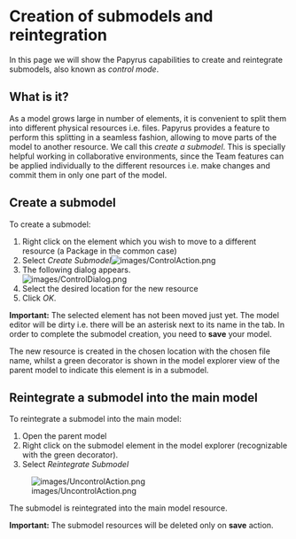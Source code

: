 =Creation of submodels and reintegration=

In this page we will show the Papyrus capabilities to create and reintegrate submodels, also known as ''control mode''. 

==What is it?==
As a model grows large in number of elements, it is convenient to split them into different physical resources i.e. files.
Papyrus provides a feature to perform this splitting in a seamless fashion, allowing to move parts of the model to another resource. We call this ''create a submodel''.  
This is specially helpful working in collaborative environments, since the Team features can be applied individually to the different resources i.e. make changes and commit them in only one part of the model.

==Create a submodel==
To create a submodel:
#Right click on the element which you wish to move to a different resource (a Package in the common case)
#Select ''Create Submodel''[[Image:images/ControlAction.png]] 
#The following dialog appears.<br/>[[Image:images/ControlDialog.png]]  
#Select the desired location for the new resource
#Click ''OK''.



'''Important:''' The selected element has not been moved just yet. The model editor will be dirty i.e. there will be an asterisk next to its name in the tab. In order to complete the submodel creation, you need to '''save''' your model.

The new resource is created in the chosen location with the chosen file name, whilst a green decorator is shown in the model explorer view of the parent model to indicate this element is in a submodel.

==Reintegrate a submodel into the main model==

To reintegrate a submodel into the main model: 
#Open the parent model 
#Right click on the submodel element in the model explorer (recognizable with the green decorator).
#Select ''Reintegrate Submodel''
[[Image:images/UncontrolAction.png]] 

The submodel is reintegrated into the main model resource. 

'''Important:''' The submodel resources will be deleted only on '''save''' action. 